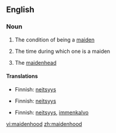 ==English==

===Noun===
{{en-noun|s|-}}

#{{uncountable}} The condition of being a [[maiden]]
#{{uncountable}} The time during which one is a maiden
#{{countable}} The [[maidenhead]]

====Translations====
{{trans-top|condition of being maiden}}
*Finnish: [[neitsyys]]
{{trans-bottom}}

{{trans-top|time during which one is maiden}}
*Finnish: [[neitsyys]]
{{trans-bottom}}

{{trans-top|maidenhead}}
*Finnish: [[neitsyys]], [[immenkalvo]]
{{trans-bottom}}

[[vi:maidenhood]]
[[zh:maidenhood]]